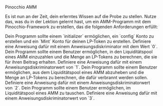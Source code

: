 
<ChallengeTitle>Pinocchio AMM</ChallengeTitle>

Es ist nun an der Zeit, dein erlerntes Wissen auf die Probe zu stellen. Nutze das, was du in der Lektion gelernt hast, um ein AMM-Programm mit dem Pinocchio-Framework zu erstellen, das die folgenden Anforderungen erfüllt:

<RequirementList>
  <Requirement title="Herausforderung 1: Erstellen des `Config` Kontos">
    Dein Programm sollte einem `initializer` ermöglichen, ein `config` Konto zu erstellen und ein `Mint` Konto für deinen LP-Token zu erstellen. Definiere eine Anweisung dafür mit einem Anweisungsdiskriminator mit dem Wert `0`.
  </Requirement>

  <Requirement title="Herausforderung 2: Einzahlung in das AMM">
    Dein Programm sollte einem Benutzer ermöglichen, in den Liquiditätspool eines AMM einzuzahlen und die Menge an LP-Tokens zu berechnen, die sie für ihren Beitrag erhalten. Definiere eine Anweisung dafür mit einem Anweisungsdiskriminatorwert von `1`.
  </Requirement>

  <Requirement title="Herausforderung 3: Abhebung aus dem AMM">
    Dein Programm sollte einem Benutzer ermöglichen, aus dem Liquiditätspool eines AMM abzuheben und die Menge an LP-Tokens zu berechnen, die dafür verbrannt werden sollen. Definiere eine Anweisung dafür mit einem Anweisungsdiskriminatorwert von `2`.
  </Requirement>

  <Requirement title="Herausforderung 4: Tausch im AMM">
    Dein Programm sollte einem Benutzer ermöglichen, im Liquiditätspool eines AMM zu tauschen. Definiere eine Anweisung dafür mit einem Anweisungsdiskriminatorwert von `3`.
  </Requirement>
</RequirementList>
